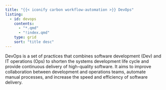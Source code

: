 ```yaml
---
title: "{{< iconify carbon workflow-automation >}} DevOps"
listing:
  - id: devops
    contents:
      - "*.qmd"
      - "!index.qmd"
    type: grid
    sort: "title desc"
---
```


DevOps is a set of practices that combines software development (Dev) and IT operations (Ops) to shorten the systems development life cycle and provide continuous delivery of high-quality software. It aims to improve collaboration between development and operations teams, automate manual processes, and increase the speed and efficiency of software delivery.

::: {#devops}
:::